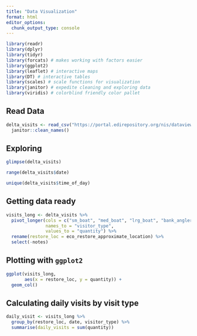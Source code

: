 ```yaml
---
title: "Data Visualization"
format: html
editor_options: 
  chunk_output_type: console
---
```


```r
library(readr)
library(dplyr)
library(tidyr)
library(forcats) # makes working with factors easier
library(ggplot2)
library(leaflet) # interactive maps
library(DT) # interactive tables
library(scales) # scale functions for visualization
library(janitor) # expedite cleaning and exploring data
library(viridis) # colorblind friendly color pallet
```

## Read Data
```r
delta_visits <- read_csv("https://portal.edirepository.org/nis/dataviewer?packageid=edi.587.1&entityid=cda8c1384af0089b506d51ad8507641f") %>%
  janitor::clean_names()

```
## Exploring
```r
glimpse(delta_visits)

range(delta_visits$date)

unique(delta_visits$time_of_day)

```

## Getting data ready
```r
visits_long <- delta_visits %>%
  pivot_longer(cols = c("sm_boat", "med_boat", "lrg_boat", "bank_angler", "scientist", "cars"), 
               names_to = "visitor_type",
               values_to = "quantity") %>%
  rename(restore_loc = eco_restore_approximate_location) %>%
  select(-notes)
```

## Plotting with `ggplot2`
```r
ggplot(visits_long,
       aes(x = restore_loc, y = quantity)) +
  geom_col()
```

## Calculating daily visits by visit type
```r
daily_visit <- visits_long %>%
  group_by(restore_loc, date, visitor_type) %>%
  summarise(daily_visits = sum(quantity))
```

